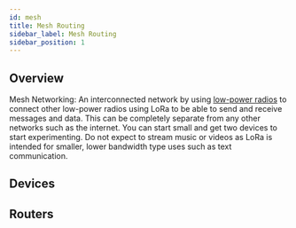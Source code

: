 ```yaml
---
id: mesh
title: Mesh Routing
sidebar_label: Mesh Routing
sidebar_position: 1
---
```


## Overview

Mesh Networking: An interconnected network by using [low-power radios](/docs/hardware) to connect other low-power radios using LoRa to be able to send and receive messages and data. This can be completely separate from any other networks such as the internet. You can start small and get two devices to start experimenting. Do not expect to stream music or videos as LoRa is intended for smaller, lower bandwidth type uses such as text communication.

## Devices

## Routers
